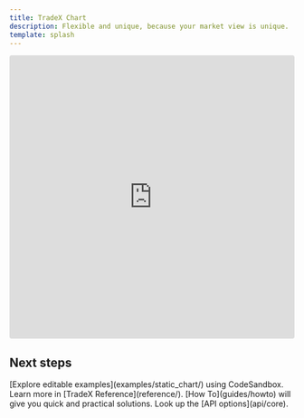 ```yaml
---
title: TradeX Chart
description: Flexible and unique, because your market view is unique.
template: splash
---
```


<iframe src="https://codesandbox.io/embed/tradex-chart-static-price-history-lx92vj?autoresize=1&fontsize=14&hidenavigation=1&theme=dark&view=preview"
     style="width:100%; height:500px; border:0; border-radius: 4px; overflow:hidden;"
     title="TradeX-chart - static price history"
     allow="accelerometer; ambient-light-sensor; camera; encrypted-media; geolocation; gyroscope; hid; microphone; midi; payment; usb; vr; xr-spatial-tracking"
     sandbox="allow-forms allow-modals allow-popups allow-presentation allow-same-origin allow-scripts"
   ></iframe>


## Next steps

<CardGrid>
  <Card title="Live Examples" icon="pencil">
    [Explore editable examples](examples/static_chart/) using CodeSandbox.
  </Card>
    <Card title="Read the docs" icon="open-book">
    Learn more in [TradeX Reference](reference/).
  </Card>
  <Card title="Quick How To" icon="add-document">
    [How To](guides/howto) will give you quick and practical solutions.
  </Card>
  <Card title="API" icon="setting">
    Look up the [API options](api/core).
  </Card>

</CardGrid>


